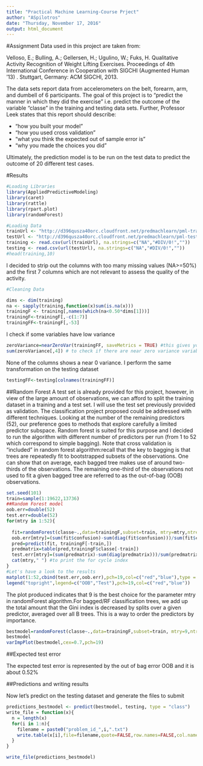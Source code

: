 ---
title: "Practical Machine Learning-Course Prject"
author: "ASpilotros"
date: "Thursday, November 17, 2016"
output: html_document
---

#Assignment
Data used in this project are taken from:

Velloso, E.; Bulling, A.; Gellersen, H.; Ugulino, W.; Fuks, H. Qualitative Activity Recognition of Weight Lifting Exercises. Proceedings of 4th International Conference in Cooperation with SIGCHI (Augmented Human '13) . Stuttgart, Germany: ACM SIGCHI, 2013.

The data sets report data from accelerometers on the belt, forearm, arm, and dumbell of 6 participants.
The goal of this project is to "predict the manner in which they did the exercise" i.e. predict the outcome of the variable "classe" in the training and testing data sets.
Further, Professor Leek states that this report should describe:

* "how you built your model"
* "how you used cross validation"
* "what you think the expected out of sample error is"
* "why you made the choices you did"

Ultimately, the prediction model is to be run on the test data to predict the outcome of 20 different test cases.

#Results

```{r, warning=FALSE,message=FALSE}
#Loading Libraries
library(AppliedPredictiveModeling)
library(caret)
library(rattle)
library(rpart.plot)
library(randomForest)
```

```{r, warning=FALSE,message=FALSE}
#Loading Data
trainUrl <- "http://d396qusza40orc.cloudfront.net/predmachlearn/pml-training.csv"
testUrl <- "http://d396qusza40orc.cloudfront.net/predmachlearn/pml-testing.csv"
training <- read.csv(url(trainUrl), na.strings=c("NA","#DIV/0!",""))
testing <- read.csv(url(testUrl), na.strings=c("NA","#DIV/0!",""))
#head(training,10)
```
I decided to strip out the columns with too many missing values (NA>=50%) and the first 7 columns which are not relevant to assess the quality of the activity.

```{r, warning=FALSE,message=FALSE}
#Cleaning Data

dims <- dim(training)
na <- sapply(training,function(x)sum(is.na(x)))
trainingF <- training[,names(which(na<0.50*dims[1]))]
trainingF<-trainingF[,-c(1:7)]
trainingFF<-trainingF[,-53]
```
I check if some variables have low variance
```{r}
zeroVariance=nearZeroVar(trainingFF, saveMetrics = TRUE) #this gives you a list. Column 4 is a logic vector
sum(zeroVariance[,4]) # to check if there are near zero variance variables
```
None of the columns shows a near 0 variance. I perform the same transformation on the testing dataset
```{r}
testingFF<-testing[colnames(trainingFF)]

```
##Random Forest
A test set is already provided for this project, however, in view of the large amount of observations, we can afford to split the training dataset in a training and a test set. I will use the test set previously provided as validation.
The classification project proposed could be addressed with different techniques. Looking at the number of the remaining predictors (52), our preference goes to methods that explore carefully a limited predictor subspace. Random forest is suited for this purpose and I decided to run the algorithm with different number of predictors per run (from 1 to 52 which correspond to simple bagging). Note that cross validation is "included" in random forest algorithm:recall that the key to bagging is that trees are repeatedly fit to bootstrapped subsets of the observations. One can show that on average, each bagged tree makes use of around two-thirds of the observations. The remaining one-third of the observations not used to fit a given bagged tree are referred to as the out-of-bag (OOB) observations.  
```{r}
set.seed(101)
train=sample(1:19622,13736)
##Random Forest model
oob.err=double(52)
test.err=double(52)
for(mtry in 1:52){
  
  fit=randomForest(classe~.,data=trainingF,subset=train, mtry=mtry,ntree=200)
  oob.err[mtry]=(sum(fit$confusion)-sum(diag(fit$confusion)))/sum(fit$confusion) #the elements on the diagonal of the confusion matrix are the correct predicitons, the ones off diagonal are the wrong predictions
  pred=predict(fit, trainingF[-train,])
  predmatrix=table(pred,trainingF$classe[-train])
  test.err[mtry]=(sum(predmatrix)-sum(diag(predmatrix)))/sum(predmatrix)
  cat(mtry," ") #to print the for cycle index
}
#Let's have a look to the results
matplot(1:52,cbind(test.err,oob.err),pch=19,col=c("red","blue"),type = "b", ylab = "Error", xlab='N predictors')
legend("topright",legend=c("OOB","Test"),pch=19,col=c("red","blue"))
```

The plot produced indicates that 9 is the best choice for the parameter mtry in randomForest algorithm.For bagged/RF classification trees, we add up the total amount that the Gini index is decreased by splits over a given predictor, averaged over all B trees. This is a way to order the predictors by importance.

```{r}
bestmodel=randomForest(classe~.,data=trainingF,subset=train, mtry=9,ntree=200)
bestmodel
varImpPlot(bestmodel,cex=0.7,pch=19)
```

##Expected test error

The expected test error is represented by the out of bag error OOB and it is about 0.52%

##Predictions and writing results

Now let's predict on the testing dataset and generate the files to submit

```{r}
predictions_bestmodel <- predict(bestmodel, testing, type = "class")
write_file = function(x){
  n = length(x)
  for(i in 1:n){
    filename = paste0("problem_id_",i,".txt")
    write.table(x[i],file=filename,quote=FALSE,row.names=FALSE,col.names=FALSE)
  }
}

write_file(predictions_bestmodel)
```




